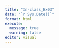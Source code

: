 ```yaml
---
title: "In-class_Ex03"
date: "`r Sys.Date()`"
format: html
execute: 
  message: true
  warning: false
editor: visual
---
```

